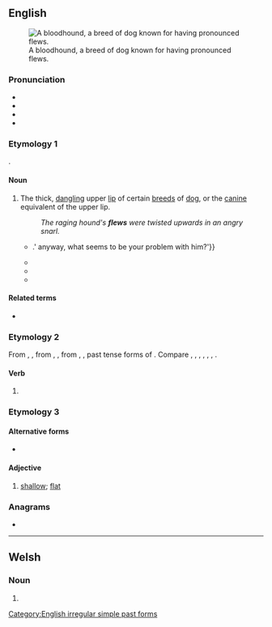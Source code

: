 ==English==
[[File:Bloodhound.jpg|thumb|A bloodhound, a breed of dog known for having pronounced flews.]]

===Pronunciation===
* {{audio|en-us-flew.ogg|Audio (US)|lang=en}}
* {{IPA|/fluː/|lang=en}}
* {{rhymes|uː|lang=en}}
* {{homophones|lang=en|flu|flue}}

===Etymology 1===
{{unk|en}}.

====Noun====
{{en-noun}}

# {{lb|en|chiefly plural}} The thick, [[dangling]] upper [[lip]] of certain [[breed]]s of [[dog]], or the [[canine]] equivalent of the upper lip.
#: ''The raging hound's '''flews''' were twisted upwards in an angry snarl.''
#* {{quote-book|lang=en|year=1994| title=Bad Love| series={{w|Alex Delaware}}| seriesvolume=8| first=Jonathan| last=Kellerman| authorlink=Jonathan Kellerman| passage=He petted the dog. 'These little guys are pretty expensive and this one looks like a good specimen.' He lifted a '''flew'''. 'Well cared for, too - these teeth have been scaled pretty recently and his ears are clean - these upright ears can be receptacles for all kinds of stuff {{...}}.'<!-- sic --> anyway, what seems to be your problem with him?'}}
#* {{quote-book|lang=en|year=2014| title=Hillwilla: A Novel| first=Melanie| last=Forde| publisher=Mountain Lake Press| chapter=SIX — Goblins| passage=During the recitation, Eltie remained on her haunches, as she looked into Ralph's eyes, pulled down an eyelid, flipped up a '''flew''', felt around his ribcage.}}
#* {{quote-book|lang=en|year=2010| title=Dogs All-in-One For Dummies| isbn=9780470635940| page=347| passage=Gently go over your dog's face with the washcloth until it's clean. Be sure to wash the '''flews''', or the hanging skin around the mouth.}}
#* {{quote-book|lang=en|year=2013| title=Encyclopedia of K9 Terminology| chapter=Flews| first1=Edward M.| last1=Gilbert, Jr| first2=Patricia H.| last2=Gilbert| isbn=9781617811357| passage=In the case of the Gordon Sette, the '''flews''' are not pendulous.  The lip line from the nose to the '''flews''' shows a sharp, well-defined, square contour.}}

====Related terms====
* {{l|en|flewed}}

===Etymology 2===
From {{inh|en|enm|flew}}, {{m|enm|flow}}, from {{inh|en|ang|flēag}}, {{m|ang||flug-}}, from {{inh|en|gem-pro|*flaug}}, {{m|gem-pro||*flug-}}, past tense forms of {{der|en|gem-pro|*fleuganą|t=to fly}}. Compare {{cog|stq|flooch|t=flew}}, {{cog|fy|fleach|t=flew}}, {{cog|nl|vloog|t=flew}}, {{cog|de|flog|t=flew}}, {{cog|da|fløj|t=flew}}, {{cog|sv|flög|t=flew}}, {{cog|is|flaug|t=flew}}.

====Verb====
{{head|en|verb form}}

# {{en-simple past of|fly}}

===Etymology 3===

====Alternative forms====
* {{l|en|flue}}

====Adjective====
{{en-adj}}

# {{lb|en|UK|dialect}} [[shallow]]; [[flat]]

===Anagrams===
* {{anagrams|en|a=eflw|fewl}}

[[Category:English irregular simple past forms]]

----

==Welsh==

===Noun===
{{head|cy|mutated noun}}

# {{soft mutation of|blew|lang=cy}}